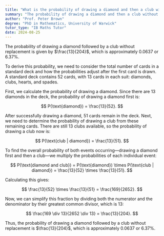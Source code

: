 ```yaml
---
title: "What is the probability of drawing a diamond and then a club without replacement?"
summary: "The probability of drawing a diamond and then a club without replacement is 13/204 or approximately 0.0637."
author: "Prof. Peter Brown"
degree: "PhD in Mathematics, University of Warwick"
tutor_type: "IB Maths Tutor"
date: 2024-08-25
---
```


The probability of drawing a diamond followed by a club without replacement is given by $\frac{13}{204}$, which is approximately $0.0637$ or $6.37\%$.

To derive this probability, we need to consider the total number of cards in a standard deck and how the probabilities adjust after the first card is drawn. A standard deck contains $52$ cards, with $13$ cards in each suit: diamonds, clubs, hearts, and spades.

First, we calculate the probability of drawing a diamond. Since there are $13$ diamonds in the deck, the probability of drawing a diamond first is:

$$
P(\text{diamond}) = \frac{13}{52}.
$$

After successfully drawing a diamond, $51$ cards remain in the deck. Next, we need to determine the probability of drawing a club from these remaining cards. There are still $13$ clubs available, so the probability of drawing a club now is:

$$
P(\text{club | diamond}) = \frac{13}{51}.
$$

To find the overall probability of both events occurring—drawing a diamond first and then a club—we multiply the probabilities of each individual event:

$$
P(\text{diamond and club}) = P(\text{diamond}) \times P(\text{club | diamond}) = \frac{13}{52} \times \frac{13}{51}.
$$

Calculating this gives:

$$
\frac{13}{52} \times \frac{13}{51} = \frac{169}{2652}.
$$

Now, we can simplify this fraction by dividing both the numerator and the denominator by their greatest common divisor, which is $13$:

$$
\frac{169 \div 13}{2652 \div 13} = \frac{13}{204}.
$$

Thus, the probability of drawing a diamond followed by a club without replacement is $\frac{13}{204}$, which is approximately $0.0637$ or $6.37\%$.
    